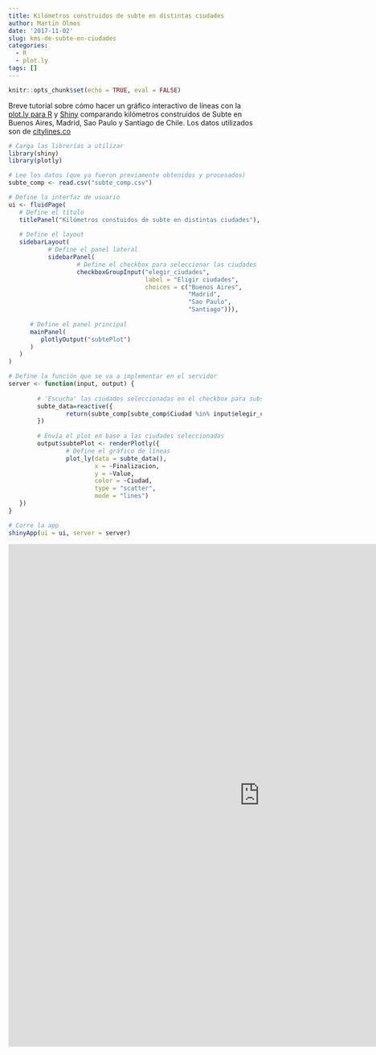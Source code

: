 ```yaml
---
title: Kilómetros construidos de subte en distintas ciudades
author: Martin Olmos
date: '2017-11-02'
slug: kms-de-subte-en-ciudades
categories:
  - R
  - plot.ly
tags: []
---
```



```r
knitr::opts_chunk$set(echo = TRUE, eval = FALSE)
```

Breve tutorial sobre cómo hacer un gráfico interactivo de líneas con la [plot.ly para R][1] y [Shiny][2] comparando kilómetros construidos de Subte en Buenos Aires, Madrid, Sao Paulo y Santiago de Chile.
Los datos utilizados son de [citylines.co][3]

```r

# Carga las librerías a utilizar
library(shiny)
library(plotly)

# Lee los datos (que ya fueron previamente obtenidos y procesados)
subte_comp <- read.csv("subte_comp.csv")

# Define la interfaz de usuario
ui <- fluidPage(
   # Define el título
   titlePanel("Kilómetros constuidos de subte en distintas ciudades"),
   
   # Define el layout 
   sidebarLayout(
           # Define el panel lateral
           sidebarPanel(
                   # Define el checkbox para seleccionar las ciudades
                   checkboxGroupInput("elegir_ciudades", 
                                      label = "Eligir ciudades",
                                      choices = c("Buenos Aires",
                                                  "Madrid",
                                                  "Sao Paulo", 
                                                  "Santiago"))),
      
      # Define el panel principal
      mainPanel(
         plotlyOutput("subtePlot")
      )
   )
)

# Define la función que se va a implementar en el servidor
server <- function(input, output) {
        
        # 'Escucha' las ciudades seleccionadas en el checkbox para subsetear los datos
        subte_data=reactive({
                return(subte_comp[subte_comp$Ciudad %in% input$elegir_ciudades,])
        })
        
        # Envía el plot en base a las ciudades seleccionadas
        output$subtePlot <- renderPlotly({
                # Define el gráfico de líneas
                plot_ly(data = subte_data(), 
                        x = ~Finalizacion, 
                        y = ~Value,
                        color = ~Ciudad, 
                        type = "scatter",
                        mode = "lines")
   })
}

# Corre la app 
shinyApp(ui = ui, server = server)

```

<iframe src="https://martinolmos.shinyapps.io/subte_comp/" style="border: none; width: 1000px; height: 1000px"></iframe>

[1]:https://plot.ly/r/
[2]:https://shiny.rstudio.com/
[3]:http://www.citylines.co/data